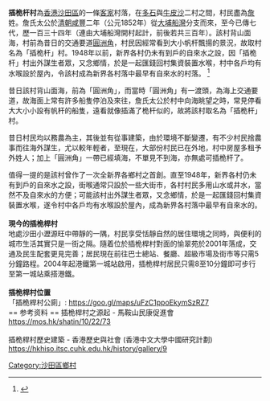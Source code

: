{{Refimprove|time=2021-05-22T17:03:33+00:00}}
'''插桅杆村'''為[[香港|香港]][[沙田區|沙田區]]的一條[[客家|客家]]村落，在[[多石|多石]]與[[牛皮沙|牛皮沙]]二村之間，村民盡為[[詹|詹]]姓。詹氏太公於[[清朝|清朝]][[咸豐|咸豐]]二年（公元1852年）從[[大埔區|大埔]][[船灣|船灣]]分支而來，至今已傳七代，歷一百三十四年（連由大埔船灣開村起計，前後若共三百年）。該村背山面海，村前為昔日的交通要道[[圓洲角|圓洲角]]，村民因經常看到大小帆杆飄揚的景況，故取村名為「插桅杆」村。1948年以前，新界各村仍未有到戶的自來水之設，因「插桅杆」村出外謀生者眾，又念鄉情，於是一起匯錢回村集資裝置水喉，村中各戶均有水喉設於屋內，令該村成為新界各村落中最早有自來水的村落。
<ref>{{Cite web |url=http://mos.hk/shatin/10/22/73 |title=插桅桿 |access-date=2015-08-23 |archive-date=2020-02-20 |archive-url=https://web.archive.org/web/20200220154642/http://mos.hk/shatin/10/22/73 |dead-url=no }}</ref>

昔日該村背山面海，前為「圓洲角」，而當時「圓洲角」有一渡頭，為海上交通要道，故海面上常有許多船隻停泊及來往，詹氏太公於村中向海眺望之時，常見停看大大小小設有帆杆的船隻，遠看就像插滿了桅杆似的，故將該村取名為「插桅杆」村。

昔日村民均以務農為主，其後並有從事建築，由於環境不斷變遷，有不少村民捨農事而往海外謀生，尤以較年輕者，至現在，大部份村民已在外地，村中房屋多租予外姓人；加上「圓洲角」一帶已經填海，不單見不到海，亦無處可插桅杆了。

值得一提的是該村曾作了一次全新界各鄉村之首創。直至1948年，新界各村仍未有到戶的自來水之設，街喉通常只設於一些大街市，各村村民多用山水或井水，當然不及自來水的方便；可能該村出外謀生者眾，又念鄉情，於是一起匯錢回村集資裝置水喉，遂令村中各戶均有水喉設於屋內，成為新界各村落中最早有自來水的。
<br><br>
'''現今的插桅桿村'''
<br>地處沙田小瀝源旺中帶靜的一隅，村民享受恬靜自然的居住環境之同時，與便利的城市生活其實只是一街之隔。隨着位於插桅桿村對面的愉翠苑於2001年落成，交通及民生配套更見完善；居民現在前往巴士總站、餐廳、超級市場及街市等只需5分鐘路程。2004年起港鐵第一城站啟用，插桅桿村居民只需8至10分鐘即可步行至第一城站乘搭港鐵。
<br> <br>
'''插桅桿村位置'''
<br>「插桅桿村公廁」: https://goo.gl/maps/uFzC1ppoEkymSzRZ7
<br>
== 参考资料 ==
{{reflist}}
[[Category:沙田區鄉村|Category:沙田區鄉村]]
插桅桿村之源起 - 馬鞍山民康促進會 https://mos.hk/shatin/10/22/73 {{Wayback|url=https://mos.hk/shatin/10/22/73 |date=20200220154642 }} <br><br>
插桅桿村歷史建築 - 香港歷史與社會 (香港中文大學中國研究計劃) https://hkhiso.itsc.cuhk.edu.hk/history/gallery/9 {{Wayback|url=https://hkhiso.itsc.cuhk.edu.hk/history/gallery/9 |date=20210523174601 }}